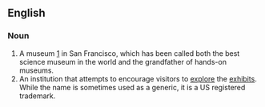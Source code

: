 ==English==

===Noun===
{{en-noun}}

#A museum [http://www.exploratorium/edu] in San Francisco, which has been called both the best science museum in the world and the grandfather of hands-on museums.
# An institution that attempts to encourage visitors to [[explore]] the [[exhibit]]s. While the name is sometimes used as a generic, it is a US registered trademark.